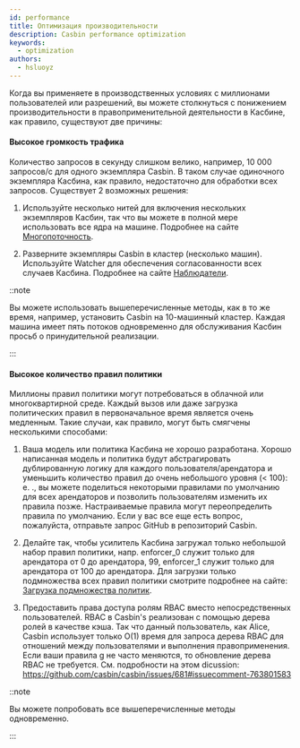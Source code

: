 ```yaml
---
id: performance
title: Оптимизация производительности
description: Casbin performance optimization
keywords:
  - optimization
authors:
  - hsluoyz
---
```


Когда вы применяете в производственных условиях с миллионами пользователей или разрешений, вы можете столкнуться с понижением производительности в правоприменительной деятельности в Касбине, как правило, существуют две причины:

#### Высокое громкость трафика

Количество запросов в секунду слишком велико, например, 10 000 запросов/с для одного экземпляра Casbin. В таком случае одиночного экземпляра Касбина, как правило, недостаточно для обработки всех запросов. Существует 2 возможных решения:

1. Используйте несколько нитей для включения нескольких экземпляров Касбин, так что вы можете в полной мере использовать все ядра на машине. Подробнее на сайте [Многопоточность](/docs/multi-threading).

2. Разверните экземпляры Casbin в кластер (несколько машин). Используйте Watcher для обеспечения согласованности всех случаев Касбина. Подробнее на сайте [Наблюдатели](/docs/watchers).

::note

Вы можете использовать вышеперечисленные методы, как в то же время, например, установить Casbin на 10-машинный кластер. Каждая машина имеет пять потоков одновременно для обслуживания Касбин просьб о принудительной реализации.

:::

#### Высокое количество правил политики

Миллионы правил политики могут потребоваться в облачной или многоквартирной среде. Каждый вызов или даже загрузка политических правил в первоначальное время является очень медленным. Такие случаи, как правило, могут быть смягчены несколькими способами:

1. Ваша модель или политика Касбина не хорошо разработана. Хорошо написанная модель и политика будут абстрагировать дублированную логику для каждого пользователя/арендатора и уменьшить количество правил до очень небольшого уровня (< 100): e. ., вы можете поделиться некоторыми правилами по умолчанию для всех арендаторов и позволить пользователям изменить их правила позже. Настраиваемые правила могут переопределить правила по умолчанию. Если у вас все еще есть вопрос, пожалуйста, отправьте запрос GitHub в репозиторий Casbin.

2. Делайте так, чтобы усилитель Касбина загружал только небольшой набор правил политики, напр. enforcer_0 служит только для арендатора от 0 до арендатора, 99, enforcer_1 служит только для арендатора от 100 до арендатора. Для загрузки только подмножества всех правил политики смотрите подробнее на сайте: [Загрузка подмножества политик](/docs/policy-subset-loading).

3. Предоставить права доступа ролям RBAC вместо непосредственных пользователей. RBAC в Casbin's реализован с помощью дерева ролей в качестве кэша. Так что данный пользователь, как Alice, Casbin использует только O(1) время для запроса дерева RBAC для отношений между пользователями и выполнения правоприменения. Если ваши правила g не часто меняются, то обновление дерева RBAC не требуется. См. подробности на этом dicussion: https://github.com/casbin/casbin/issues/681#issuecomment-763801583

::note

Вы можете попробовать все вышеперечисленные методы одновременно.

:::
